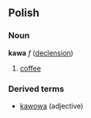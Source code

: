 ==Polish==
===Noun===
'''kawa''' ''f'' ([[Wiktionary Appendix:Polish hard feminine noun declension|declension]])
# [[coffee]]

===Derived terms===
*[[kawowa]] (adjective)